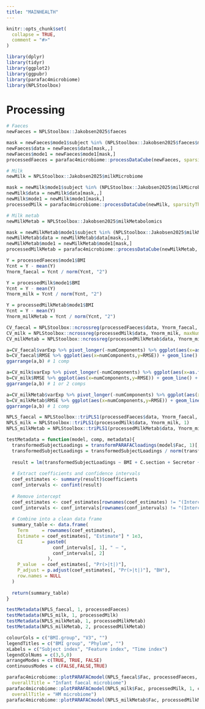 ```yaml
---
title: "MAINHEALTH"
---
```


```r
knitr::opts_chunk$set(
  collapse = TRUE,
  comment = "#>"
)
```

```r
library(dplyr)
library(tidyr)
library(ggplot2)
library(ggpubr)
library(parafac4microbiome)
library(NPLStoolbox)
```

# Processing
```r
# Faeces
newFaeces = NPLStoolbox::Jakobsen2025$faeces

mask = newFaeces$mode1$subject %in% (NPLStoolbox::Jakobsen2025$faeces$mode1 %>% filter(!is.na(BMI)) %>% select(subject) %>% pull())
newFaeces$data = newFaeces$data[mask,,]
newFaeces$mode1 = newFaeces$mode1[mask,]
processedFaeces = parafac4microbiome::processDataCube(newFaeces, sparsityThreshold = 0.75, centerMode=1, scaleMode=2)

# Milk
newMilk = NPLStoolbox::Jakobsen2025$milkMicrobiome

mask = newMilk$mode1$subject %in% (NPLStoolbox::Jakobsen2025$milkMicrobiome$mode1 %>% filter(!is.na(BMI)) %>% select(subject) %>% pull())
newMilk$data = newMilk$data[mask,,]
newMilk$mode1 = newMilk$mode1[mask,]
processedMilk = parafac4microbiome::processDataCube(newMilk, sparsityThreshold=0.85, centerMode=1, scaleMode=2)

# Milk metab
newMilkMetab = NPLStoolbox::Jakobsen2025$milkMetabolomics

mask = newMilkMetab$mode1$subject %in% (NPLStoolbox::Jakobsen2025$milkMetabolomics$mode1 %>% filter(!is.na(BMI)) %>% select(subject) %>% pull())
newMilkMetab$data = newMilkMetab$data[mask,,]
newMilkMetab$mode1 = newMilkMetab$mode1[mask,]
processedMilkMetab = parafac4microbiome::processDataCube(newMilkMetab, CLR=FALSE, centerMode=1, scaleMode=2)
```

```r
Y = processedFaeces$mode1$BMI
Ycnt = Y - mean(Y)
Ynorm_faecal = Ycnt / norm(Ycnt, "2")

Y = processedMilk$mode1$BMI
Ycnt = Y - mean(Y)
Ynorm_milk = Ycnt / norm(Ycnt, "2")

Y = processedMilkMetab$mode1$BMI
Ycnt = Y - mean(Y)
Ynorm_milkMetab = Ycnt / norm(Ycnt, "2")
```

```r
CV_faecal = NPLStoolbox::ncrossreg(processedFaeces$data, Ynorm_faecal, maxNumComponents = 5, cvFolds=10)
CV_milk = NPLStoolbox::ncrossreg(processedMilk$data, Ynorm_milk, maxNumComponents = 5, cvFolds=10)
CV_milkMetab = NPLStoolbox::ncrossreg(processedMilkMetab$data, Ynorm_milkMetab, maxNumComponents = 5, cvFolds=10)

a=CV_faecal$varExp %>% pivot_longer(-numComponents) %>% ggplot(aes(x=as.factor(numComponents),y=value,col=as.factor(name),group=as.factor(name))) + geom_line() + geom_point() + xlab("Number of components") + ylab("Variance explained (%)") + theme(legend.position="none")
b=CV_faecal$RMSE %>% ggplot(aes(x=numComponents,y=RMSE)) + geom_line() + geom_point() + xlab("Number of components") + ylab("RMSECV")
ggarrange(a,b) # 1 comp

a=CV_milk$varExp %>% pivot_longer(-numComponents) %>% ggplot(aes(x=as.factor(numComponents),y=value,col=as.factor(name),group=as.factor(name))) + geom_line() + geom_point() + xlab("Number of components") + ylab("Variance explained (%)") + theme(legend.position="none")
b=CV_milk$RMSE %>% ggplot(aes(x=numComponents,y=RMSE)) + geom_line() + geom_point() + xlab("Number of components") + ylab("RMSECV")
ggarrange(a,b) # 1 or 2 comps

a=CV_milkMetab$varExp %>% pivot_longer(-numComponents) %>% ggplot(aes(x=as.factor(numComponents),y=value,col=as.factor(name),group=as.factor(name))) + geom_line() + geom_point() + xlab("Number of components") + ylab("Variance explained (%)") + theme(legend.position="none")
b=CV_milkMetab$RMSE %>% ggplot(aes(x=numComponents,y=RMSE)) + geom_line() + geom_point() + xlab("Number of components") + ylab("RMSECV")
ggarrange(a,b) # 1 comp
```

```r
NPLS_faecal = NPLStoolbox::triPLS1(processedFaeces$data, Ynorm_faecal, 1)
NPLS_milk = NPLStoolbox::triPLS1(processedMilk$data, Ynorm_milk, 1)
NPLS_milkMetab = NPLStoolbox::triPLS1(processedMilkMetab$data, Ynorm_milkMetab, 2)
```

```r
testMetadata = function(model, comp, metadata){
  transformedSubjectLoadings = transformPARAFACloadings(model$Fac, 1)[,comp]
  transformedSubjectLoadings = transformedSubjectLoadings / norm(transformedSubjectLoadings, "2")
  
  result = lm(transformedSubjectLoadings ~ BMI + C.section + Secretor + Lewis + whz.6m, data=metadata$mode1)
  
  # Extract coefficients and confidence intervals
  coef_estimates <- summary(result)$coefficients
  conf_intervals <- confint(result)
  
  # Remove intercept
  coef_estimates <- coef_estimates[rownames(coef_estimates) != "(Intercept)", ]
  conf_intervals <- conf_intervals[rownames(conf_intervals) != "(Intercept)", ]
  
  # Combine into a clean data frame
  summary_table <- data.frame(
    Term     = rownames(coef_estimates),
    Estimate = coef_estimates[, "Estimate"] * 1e3,
    CI       = paste0(
                 conf_intervals[, 1], " – ",
                 conf_intervals[, 2]
               ),
    P_value  = coef_estimates[, "Pr(>|t|)"],
    P_adjust = p.adjust(coef_estimates[, "Pr(>|t|)"], "BH"),
    row.names = NULL
  )
  
  return(summary_table)
}

testMetadata(NPLS_faecal, 1, processedFaeces)
testMetadata(NPLS_milk, 1, processedMilk)
testMetadata(NPLS_milkMetab, 1, processedMilkMetab)
testMetadata(NPLS_milkMetab, 2, processedMilkMetab)
```

```r
colourCols = c("BMI.group", "V3", "")
legendTitles = c("BMI group", "Phylum", "")
xLabels = c("Subject index", "Feature index", "Time index")
legendColNums = c(3,5,0)
arrangeModes = c(TRUE, TRUE, FALSE)
continuousModes = c(FALSE,FALSE,TRUE)

parafac4microbiome::plotPARAFACmodel(NPLS_faecal$Fac, processedFaeces, 1, colourCols, legendTitles, xLabels, legendColNums, arrangeModes, continuousModes,
  overallTitle = "Infant faecal microbiome")
parafac4microbiome::plotPARAFACmodel(NPLS_milk$Fac, processedMilk, 1, colourCols, legendTitles, xLabels, legendColNums, arrangeModes, continuousModes,
  overallTitle = "HM microbiome")
parafac4microbiome::plotPARAFACmodel(NPLS_milkMetab$Fac, processedMilkMetab, 2, colourCols, legendTitles, xLabels, legendColNums, arrangeModes, continuousModes, overallTitle = "HM metabolome")
```
